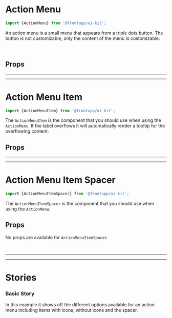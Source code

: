 
<Meta title="Components/Action Menu" of={ActionMenuItem} />

# Action Menu

<Canvas>
  <Story id="components-action-menu--basic" />
</Canvas>

```typescript
import {ActionMenu} from '@frontapp/ui-kit';
```

An action menu is a small menu that appears from a triple dots button. The button is not customizable, only the content
of the menu is customizable.

<br />

## Props

<ArgsTable of={ActionMenu} />

<hr />
<hr />

# Action Menu Item

```typescript
import {ActionMenuItem} from '@frontapp/ui-kit';
```

The `ActionMenuItem` is the component that you should use when using the `ActionMenu`. If the label overflows it will automatically render
a tooltip for the overflowing content.

## Props

<ArgsTable of={ActionMenuItem} />

<hr />
<hr />

# Action Menu Item Spacer

```typescript
import {ActionMenuItemSpacer} from '@frontapp/ui-kit';
```

The `ActionMenuItemSpacer` is the component that you should use when using the `ActionMenu`.

## Props

No props are available for `ActionMenuItemSpacer`.

<br />
<hr />
<hr />

# Stories

### Basic Story

In this example it shows off the different options available for an action menu including items with icons, without icons and the spacer.
